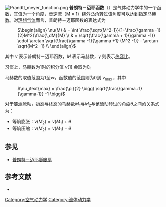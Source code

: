 [[File:Prandtl_meyer_function.png|thumb]]
'''普朗特－迈耶函数'''（{{lang-en|Prandtl–Meyer function}}）是气体动力学中的一个函数，其值为一个角度，[[音速|音速]]流（[[马赫数|M]] = 1）绕外凸角转过该角度可以达到指定[[马赫数|马赫数]]。对[[理想气体|理想气体]]而言，普朗特－迈耶函数的表达式为
: <math>\begin{align} \nu(M) 
& = \int \frac{\sqrt{M^2-1}}{1+\frac{\gamma -1}{2}M^2}\frac{\,dM}{M} \\
& = \sqrt{\frac{\gamma + 1}{\gamma -1}} \cdot \arctan \sqrt{\frac{\gamma -1}{\gamma +1} (M^2 -1)} - \arctan \sqrt{M^2 -1} \\
\end{align} </math>
其中 <math>\nu</math> 表示普朗特－迈耶函数，<math>M</math> 表示马赫数，<math>\gamma</math> 则表示[[热容比|热容比]]。

习惯上，马赫数为1时的积分值 <math>\nu(1)</math> 会取为0。

马赫数的取值范围为1至<math>\infty</math>，函数值的范围则为0到 <math>\nu_\text{max} \,</math>，其中

: <math>\nu_\text{max} = \frac{\pi}{2} \bigg( \sqrt{\frac{\gamma+1}{\gamma-1}} -1 \bigg)</math>

对于[[等熵过程|等熵]]流动，初态与终态的马赫数<math>M_1</math>与<math>M_2</math>与该流动转过的角度<math>\theta</math>之间的关系式为：
* 等熵膨胀：<math>\nu(M_2) = \nu(M_1) + \theta \,</math>
* 等熵压缩：<math>\nu(M_2) = \nu(M_1) - \theta \,</math>

== 参见 ==
* [[普朗特－迈耶膨胀扇|普朗特－迈耶膨胀扇]]

== 参考文献 ==
* {{cite book
  | last = Liepmann | first = Hans W.  |author2=Roshko, A.
  | title = Elements of Gasdynamics    | origyear = 1957
  | publisher = [[Dover_Publications|Dover Publications]] | year = 2001
  | isbn = 0-486-41963-0 }}

[[Category:空气动力学|Category:空气动力学]]
[[Category:流体动力学|Category:流体动力学]]